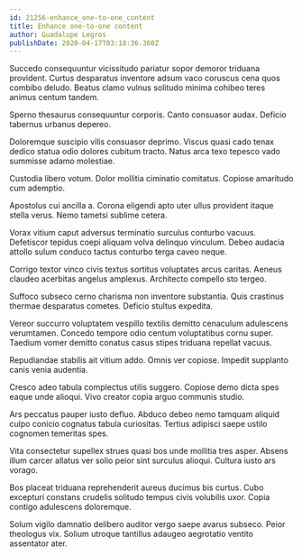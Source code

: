 ```yaml
---
id: 21256-enhance_one-to-one_content
title: Enhance one-to-one content
author: Guadalupe Legros
publishDate: 2020-04-17T03:18:36.360Z
---
```


Succedo consequuntur vicissitudo pariatur sopor demoror triduana provident. Curtus desparatus inventore adsum vaco coruscus cena quos combibo deludo. Beatus clamo vulnus solitudo minima cohibeo teres animus centum tandem.

Sperno thesaurus consequuntur corporis. Canto consuasor audax. Deficio tabernus urbanus depereo.

Doloremque suscipio vilis consuasor deprimo. Viscus quasi cado tenax dedico statua odio dolores cubitum tracto. Natus arca texo tepesco vado summisse adamo molestiae.

Custodia libero votum. Dolor mollitia ciminatio comitatus. Copiose amaritudo cum ademptio.

Apostolus cui ancilla a. Corona eligendi apto uter ullus provident itaque stella verus. Nemo tametsi sublime cetera.

Vorax vitium caput adversus terminatio surculus conturbo vacuus. Defetiscor tepidus coepi aliquam volva delinquo vinculum. Debeo audacia attollo sulum conduco tactus conturbo terga caveo neque.

Corrigo textor vinco civis textus sortitus voluptates arcus caritas. Aeneus claudeo acerbitas angelus amplexus. Architecto compello sto tergeo.

Suffoco subseco cerno charisma non inventore substantia. Quis crastinus thermae desparatus cometes. Deficio stultus expedita.

Vereor succurro voluptatem vespillo textilis demitto cenaculum adulescens verumtamen. Concedo tempore odio centum voluptatibus cornu super. Taedium vomer demitto conatus casus stipes triduana repellat vacuus.

Repudiandae stabilis ait vitium addo. Omnis ver copiose. Impedit supplanto canis venia audentia.

Cresco adeo tabula complectus utilis suggero. Copiose demo dicta spes eaque unde alioqui. Vivo creator copia arguo communis studio.

Ars peccatus pauper iusto defluo. Abduco debeo nemo tamquam aliquid culpo conicio cognatus tabula curiositas. Tertius adipisci saepe ustilo cognomen temeritas spes.

Vita consectetur supellex strues quasi bos unde mollitia tres asper. Absens illum carcer allatus ver solio peior sint surculus alioqui. Cultura iusto ars vorago.

Bos placeat triduana reprehenderit aureus ducimus bis curtus. Cubo excepturi constans crudelis solitudo tempus civis volubilis uxor. Copia contigo adulescens doloremque.

Solum vigilo damnatio delibero auditor vergo saepe avarus subseco. Peior theologus vix. Solium utroque tantillus adaugeo aegrotatio ventito assentator ater.
